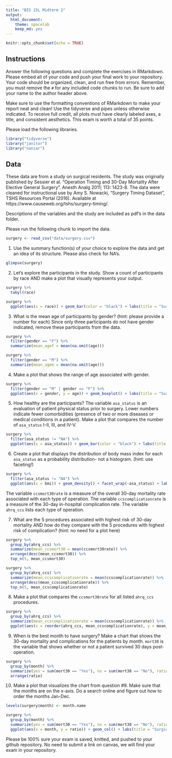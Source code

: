 ```yaml
---
title: "BIS 15L Midterm 2"
output:
  html_document: 
    theme: spacelab
    keep_md: yes
---
```


```r
knitr::opts_chunk$set(echo = TRUE)
```

## Instructions
Answer the following questions and complete the exercises in RMarkdown. Please embed all of your code and push your final work to your repository. Your code should be organized, clean, and run free from errors. Remember, you must remove the `#` for any included code chunks to run. Be sure to add your name to the author header above.  

Make sure to use the formatting conventions of RMarkdown to make your report neat and clean! Use the tidyverse and pipes unless otherwise indicated. To receive full credit, all plots must have clearly labeled axes, a title, and consistent aesthetics. This exam is worth a total of 35 points. 

Please load the following libraries.
```r
library("tidyverse")
library("janitor")
library("naniar")
```

## Data
These data are from a study on surgical residents. The study was originally published by Sessier et al. “Operation Timing and 30-Day Mortality After Elective General Surgery”. Anesth Analg 2011; 113: 1423-8. The data were cleaned for instructional use by Amy S. Nowacki, “Surgery Timing Dataset”, TSHS Resources Portal (2016). Available at https://www.causeweb.org/tshs/surgery-timing/.

Descriptions of the variables and the study are included as pdf's in the data folder.  

Please run the following chunk to import the data.
```r
surgery <- read_csv("data/surgery.csv")
```

1. Use the summary function(s) of your choice to explore the data and get an idea of its structure. Please also check for NA's.

```r
glimpse(surgery)
```


2. Let's explore the participants in the study. Show a count of participants by race AND make a plot that visually represents your output.

```r
surgery %>%
  tabyl(race)
```
```r
surgery %>%
  ggplot(aes(x = race)) + geom_bar(color = "black") + labs(title = "Surgery by Race", x = "Race", y = "Count")
```


3. What is the mean age of participants by gender? (hint: please provide a number for each) Since only three participants do not have gender indicated, remove these participants from the data.

```r
surgery %>%
  filter(gender == "F") %>%
  summarize(mean_agef = mean(na.omit(age)))
```
```r
surgery %>%
  filter(gender == "M") %>%
  summarize(mean_agem = mean(na.omit(age)))
```


4. Make a plot that shows the range of age associated with gender.

```r
surgery %>%
  filter(gender == "M" | gender == "F") %>%
  ggplot(aes(x = gender, y = age)) + geom_boxplot() + labs(title = "Surgical Age by Gender", x = "Gender", y = "Age")
```


5. How healthy are the participants? The variable `asa_status` is an evaluation of patient physical status prior to surgery. Lower numbers indicate fewer comorbidities (presence of two or more diseases or medical conditions in a patient). Make a plot that compares the number of `asa_status` I-II, III, and IV-V.

```r
surgery %>%
  filter(asa_status != "NA") %>%
  ggplot(aes(x = asa_status)) + geom_bar(color = "black") + labs(title = "ASA Status Surgery Count", x = "ASA Status", y = "Count")
```


6. Create a plot that displays the distribution of body mass index for each `asa_status` as a probability distribution- not a histogram. (hint: use faceting!)

```r
surgery %>%
  filter(asa_status != "NA") %>%
  ggplot(aes(x = bmi)) + geom_density() + facet_wrap(~asa_status) + labs(title = "BMI distribution by ASA Status", x = "BMI", y = "Probability")
```

The variable `ccsmort30rate` is a measure of the overall 30-day mortality rate associated with each type of operation. The variable `ccscomplicationrate` is a measure of the 30-day in-hospital complication rate. The variable `ahrq_ccs` lists each type of operation.  

7. What are the 5 procedures associated with highest risk of 30-day mortality AND how do they compare with the 5 procedures with highest risk of complication? (hint: no need for a plot here)

```r
surgery %>%
  group_by(ahrq_ccs) %>%
  summarize(mean_ccsmort30 = mean(ccsmort30rate)) %>%
  arrange(desc(mean_ccsmort30)) %>%
  top_n(5, mean_ccsmort30)
```
```r
surgery %>%
  group_by(ahrq_ccs) %>%
  summarize(mean_ccscomplicationrate = mean(ccscomplicationrate)) %>%
  arrange(desc(mean_ccscomplicationrate)) %>%
  top_n(5, mean_ccscomplicationrate)
```

8. Make a plot that compares the `ccsmort30rate` for all listed `ahrq_ccs` procedures.

```r
surgery %>% 
  group_by(ahrq_ccs) %>%
  summarize(mean_ccscomplicationrate = mean(ccscomplicationrate)) %>%
  ggplot(aes(x = reorder(ahrq_ccs, mean_ccscomplicationrate), y = mean_ccscomplicationrate)) + geom_col(color = "black") + labs(title = "Average Complication Rate by Procedure", x = "Procedure", y = "Complication Rate") + theme(axis.text.x = element_text(hjust = 1, angle = 60, size = 6))
```


9. When is the best month to have surgery? Make a chart that shows the 30-day mortality and complications for the patients by month. `mort30` is the variable that shows whether or not a patient survived 30 days post-operation.

```r
surgery %>%
  group_by(month) %>%
  summarize(yes = sum(mort30 == "Yes"), no = sum(mort30 == "No"), ratio = yes/(yes+no)) %>%
  arrange(ratio)
```


10. Make a plot that visualizes the chart from question #9. Make sure that the months are on the x-axis. Do a search online and figure out how to order the months Jan-Dec.

```r
levels(surgery$month) <- month.name
```


```r
surgery %>%
  group_by(month) %>%
  summarize(yes = sum(mort30 == "Yes"), no = sum(mort30 == "No"), ratio = yes/(yes+no)) %>%
  ggplot(aes(x = month, y = ratio)) + geom_col() + labs(title = "Surgical Death Ratio by Month", x = "Month", y = "Surgical Death Ratio") + scale_x_discrete(limits = month.abb)
```


Please be 100% sure your exam is saved, knitted, and pushed to your github repository. No need to submit a link on canvas, we will find your exam in your repository.